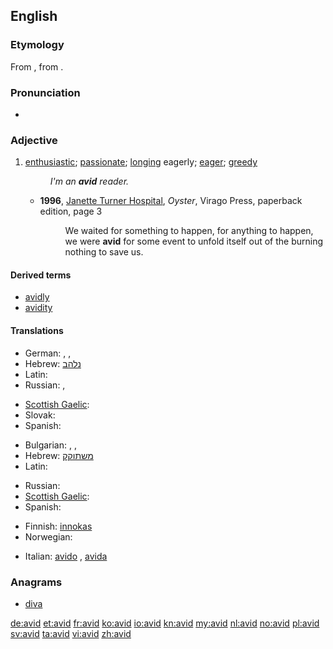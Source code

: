 ==English==

===Etymology===
From {{etyl|la|en}} {{term|avidus||eager, desirous; greedy|lang=la}}, from {{term|aveo|aveō|wish, desire, long for, crave|lang=la}}.

===Pronunciation===
* {{IPA|/ævɪd/|/ævəd/|lang=en}}

===Adjective===
{{en-adj}}

# [[enthusiastic]]; [[passionate]]; [[long]]ing eagerly; [[eager]]; [[greedy]]
#: ''I'm an '''avid''' reader.''
#* '''1996''', [[w:Janette Turner Hospital|Janette Turner Hospital]], ''Oyster'', Virago Press, paperback edition, page 3
#*: We waited for something to happen, for anything to happen, we were '''avid''' for some event to unfold itself out of the burning nothing to save us.

====Derived terms====
* [[avidly]]
* [[avidity]]

====Translations====
{{trans-top|enthusiastic; passionate}}
* German: {{t-|de|passioniert}},  {{t+|de|begeistert}},  {{t+|de|eifrig}}
* Hebrew: [[נלהב]]
* Latin: {{t+|la|avidus}}
* Russian: {{t|ru|заядлый}}, {{t|ru|страстный}}
{{trans-mid}}
* [[Scottish Gaelic]]: {{t|gd|gionach}}
* Slovak: {{t-|sk|nadšený|m}}
* Spanish: {{t|es|ávido}}
{{trans-bottom}}

{{trans-top|longing eagerly; eager; greedy}}
* Bulgarian: {{t+|bg|алчен}},  {{t+|bg|лаком}},  {{t|bg|ненаситен}}
* Hebrew: [[משתוקק]]
* Latin: {{t+|la|avidus}}
{{trans-mid}}
* Russian: {{t+|ru|алчный}}
* [[Scottish Gaelic]]: {{t|gd|gionach}}
* Spanish: {{t|es|ávido}}
{{trans-bottom}}

{{checktrans-top}}
* Finnish: [[innokas]]
* Norwegian: {{t|no|ivrig}}
{{trans-mid}}
* Italian: [[avido]] {{m}}, [[avida]] {{f}}
{{trans-bottom}}

===Anagrams===
* [[diva#English|diva]]

[[de:avid]]
[[et:avid]]
[[fr:avid]]
[[ko:avid]]
[[io:avid]]
[[kn:avid]]
[[my:avid]]
[[nl:avid]]
[[no:avid]]
[[pl:avid]]
[[sv:avid]]
[[ta:avid]]
[[vi:avid]]
[[zh:avid]]